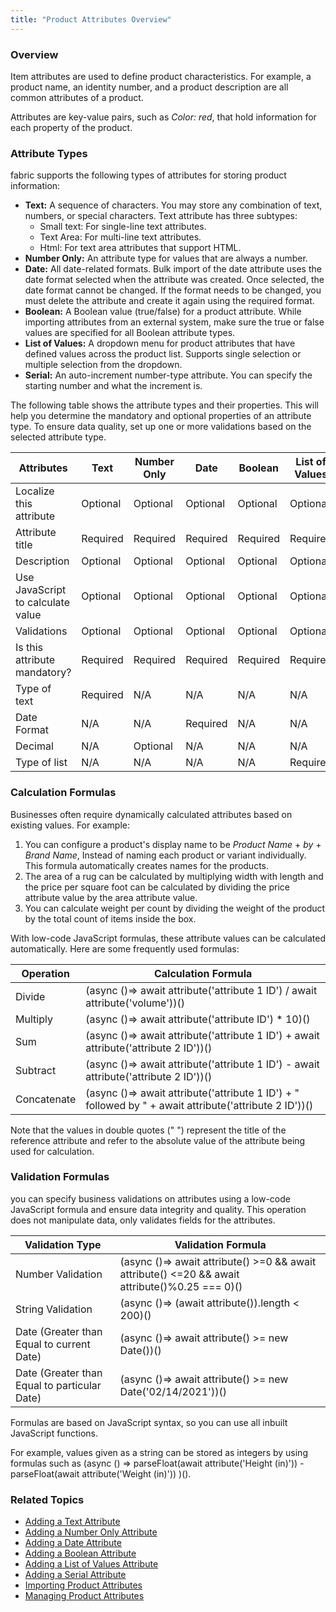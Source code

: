 ```yaml
---
title: "Product Attributes Overview"
---
```


### Overview

Item attributes are used to define product characteristics. For example, a product name, an identity number, and a product description are all common attributes of a product. 

Attributes are key-value pairs, such as _Color: red_, that hold information for each property of the product. ‌

### Attribute Types

fabric supports the following types of attributes for storing product information:

* **Text:** A sequence of characters. You may store any combination of text, numbers, or special characters. Text attribute has three subtypes:  
   * Small text: For single-line text attributes.  
   * Text Area: For multi-line text attributes.  
   * Html: For text area attributes that support HTML.
* **Number Only:** An attribute type for values that are always a number.
* **Date:** All date-related formats. Bulk import of the date attribute uses the date format selected when the attribute was created. Once selected, the date format cannot be changed. If the format needs to be changed, you must delete the attribute and create it again using the required format.
* **Boolean:** A Boolean value (true/false) for a product attribute. While importing attributes from an external system, make sure the true or false values are specified for all Boolean attribute types.
* **List of Values:** A dropdown menu for product attributes that have defined values across the product list. Supports single selection or multiple selection from the dropdown.
* **Serial:** An auto-increment number-type attribute. You can specify the starting number and what the increment is.

The following table shows the attribute types and their properties. This will help you determine the mandatory and optional properties of an attribute type. To ensure data quality, set up one or more validations based on the selected attribute type.

| **Attributes**                    | **Text** | **Number Only** | **Date** | **Boolean** | **List of Values** | **Serial** |
| --------------------------------- | -------- | --------------- | -------- | ----------- | ------------------ | ---------- |
| Localize this attribute           | Optional | Optional        | Optional | Optional    | Optional           | Optional   |
| Attribute title                   | Required | Required        | Required | Required    | Required           | Required   |
| Description                       | Optional | Optional        | Optional | Optional    | Optional           | Optional   |
| Use JavaScript to calculate value | Optional | Optional        | Optional | Optional    | Optional           | N/A        |
| Validations                       | Optional | Optional        | Optional | Optional    | Optional           | N/A        |
| Is this attribute mandatory?      | Required | Required        | Required | Required    | Required           | Required   |
| Type of text                      | Required | N/A             | N/A      | N/A         | N/A                | N/A        |
| Date Format                       | N/A      | N/A             | Required | N/A         | N/A                | N/A        |
| Decimal                           | N/A      | Optional        | N/A      | N/A         | N/A                | N/A        |
| Type of list                      | N/A      | N/A             | N/A      | N/A         | Required           | N/A        |

### Calculation Formulas

Businesses often require dynamically calculated attributes based on existing values. For example:

1. You can configure a product's display name to be _Product Name_ \+ _by_ \+ _Brand Name_, Instead of naming each product or variant individually. This formula automatically creates names for the products.
2. The area of a rug can be calculated by multiplying width with length and the price per square foot can be calculated by dividing the price attribute value by the area attribute value.
3. You can calculate weight per count by dividing the weight of the product by the total count of items inside the box.

With low-code JavaScript formulas, these attribute values can be calculated automatically. Here are some frequently used formulas:

| Operation   | Calculation Formula                                                                                    |
| ----------- | ------------------------------------------------------------------------------------------------------ |
| Divide      | (async ()=> await attribute('attribute 1 ID') / await attribute('volume'))()                           |
| Multiply    | (async ()=> await attribute('attribute ID') \* 10)()                                                   |
| Sum         | (async ()=> await attribute('attribute 1 ID') + await attribute('attribute 2 ID'))()                   |
| Subtract    | (async ()=> await attribute('attribute 1 ID') - await attribute('attribute 2 ID'))()                   |
| Concatenate | (async ()=> await attribute('attribute 1 ID') + " followed by " + await attribute('attribute 2 ID'))() |

Note that the values in double quotes (" ") represent the title of the reference attribute and refer to the absolute value of the attribute being used for calculation.

### Validation Formulas

you can specify business validations on attributes using a low-code JavaScript formula and ensure data integrity and quality. This operation does not manipulate data, only validates fields for the attributes.

| Validation Type                              | Validation Formula                                                                             |
| -------------------------------------------- | ---------------------------------------------------------------------------------------------- |
| Number Validation                            | (async ()=> await attribute() >=0 && await attribute() <=20 && await attribute()%0.25 === 0)() |
| String Validation                            | (async ()=> (await attribute()).length < 200)()                                                |
| Date (Greater than Equal to current Date)    | (async ()=> await attribute() >= new Date())()                                                 |
| Date (Greater than Equal to particular Date) | (async ()=> await attribute() >= new Date('02/14/2021'))()                                     |

Formulas are based on JavaScript syntax, so you can use all inbuilt JavaScript functions.

For example, values given as a string can be stored as integers by using formulas such as (async () => parseFloat(await attribute('Height (in)')) - parseFloat(await attribute('Weight (in)')) )().

### Related Topics

* [Adding a Text Attribute](/docs/products-adding-text-attribute)
* [Adding a Number Only Attribute](/docs/products-adding-number-attribute)
* [Adding a Date Attribute](/docs/products-adding-date-attribute)
* [Adding a Boolean Attribute](/docs/products-adding-boolean-attribute)
* [Adding a List of Values Attribute](/docs/adding-a-list-of-values-attribute)
* [Adding a Serial Attribute](/docs/products-adding-serial-attribute)
* [Importing Product Attributes](/docs/products-importing-product-attributes)
* [Managing Product Attributes](/docs/products-managing-product-attributes)